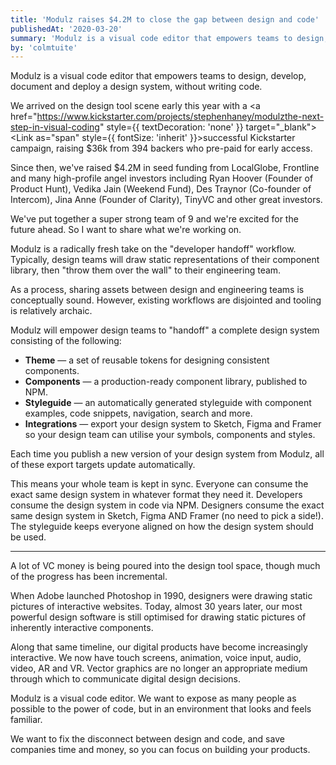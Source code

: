 ```yaml
---
title: 'Modulz raises $4.2M to close the gap between design and code'
publishedAt: '2020-03-20'
summary: 'Modulz is a visual code editor that empowers teams to design, develop, document and deploy a design system, without writing code.'
by: 'colmtuite'
---
```


Modulz is a visual code editor that empowers teams to design, develop, document and deploy a design system, without writing code.

We arrived on the design tool scene early this year with a <a href="https://www.kickstarter.com/projects/stephenhaney/modulzthe-next-step-in-visual-coding" style={{ textDecoration: 'none' }} target="\_blank"><Link as="span" style={{ fontSize: 'inherit' }}>successful Kickstarter campaign</Link></a>, raising \$36k from 394 backers who pre-paid for early access.

Since then, we've raised \$4.2M in seed funding from LocalGlobe, Frontline and many high-profile angel investors including Ryan Hoover (Founder of Product Hunt), Vedika Jain (Weekend Fund), Des Traynor (Co-founder of Intercom), Jina Anne (Founder of Clarity), TinyVC and other great investors.

We've put together a super strong team of 9 and we're excited for the future ahead. So I want to share what we're working on.

Modulz is a radically fresh take on the "developer handoff" workflow. Typically, design teams will draw static representations of their component library, then "throw them over the wall" to their engineering team.

As a process, sharing assets between design and engineering teams is conceptually sound. However, existing workflows are disjointed and tooling is relatively archaic.

Modulz will empower design teams to "handoff" a complete design system consisting of the following:

- **Theme** — a set of reusable tokens for designing consistent components.
- **Components** — a production-ready component library, published to NPM.
- **Styleguide** — an automatically generated styleguide with component examples, code snippets, navigation, search and more.
- **Integrations** — export your design system to Sketch, Figma and Framer so your design team can utilise your symbols, components and styles.

Each time you publish a new version of your design system from Modulz, all of these export targets update automatically.

This means your whole team is kept in sync. Everyone can consume the exact same design system in whatever format they need it.
Developers consume the design system in code via NPM. Designers consume the exact same design system in Sketch, Figma AND Framer (no need to pick a side!). The styleguide keeps everyone aligned on how the design system should be used.

---

A lot of VC money is being poured into the design tool space, though much of the progress has been incremental.

When Adobe launched Photoshop in 1990, designers were drawing static pictures of interactive websites. Today, almost 30 years later, our most powerful design software is still optimised for drawing static pictures of inherently interactive components.

Along that same timeline, our digital products have become increasingly interactive. We now have touch screens, animation, voice input, audio, video, AR and VR. Vector graphics are no longer an appropriate medium through which to communicate digital design decisions.

Modulz is a visual code editor. We want to expose as many people as possible to the power of code, but in an environment that looks and feels familiar.

We want to fix the disconnect between design and code, and save companies time and money, so you can focus on building your products.
